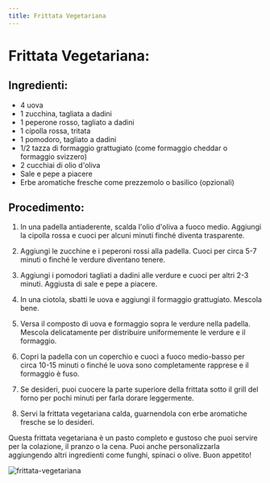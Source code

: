 ```yaml
---
title: Frittata Vegetariana
---
```


# Frittata Vegetariana:

## Ingredienti:

- 4 uova
- 1 zucchina, tagliata a dadini
- 1 peperone rosso, tagliato a dadini
- 1 cipolla rossa, tritata
- 1 pomodoro, tagliato a dadini
- 1/2 tazza di formaggio grattugiato (come formaggio cheddar o formaggio svizzero)
- 2 cucchiai di olio d'oliva
- Sale e pepe a piacere
- Erbe aromatiche fresche come prezzemolo o basilico (opzionali)


## Procedimento:

1. In una padella antiaderente, scalda l'olio d'oliva a fuoco medio. Aggiungi la cipolla rossa e cuoci per alcuni minuti finché diventa trasparente.

2. Aggiungi le zucchine e i peperoni rossi alla padella. Cuoci per circa 5-7 minuti o finché le verdure diventano tenere.

3. Aggiungi i pomodori tagliati a dadini alle verdure e cuoci per altri 2-3 minuti. Aggiusta di sale e pepe a piacere.

4. In una ciotola, sbatti le uova e aggiungi il formaggio grattugiato. Mescola bene.

5. Versa il composto di uova e formaggio sopra le verdure nella padella. Mescola delicatamente per distribuire uniformemente le verdure e il formaggio.

6. Copri la padella con un coperchio e cuoci a fuoco medio-basso per circa 10-15 minuti o finché le uova sono completamente rapprese e il formaggio è fuso.

7. Se desideri, puoi cuocere la parte superiore della frittata sotto il grill del forno per pochi minuti per farla dorare leggermente.

8. Servi la frittata vegetariana calda, guarnendola con erbe aromatiche fresche se lo desideri.

Questa frittata vegetariana è un pasto completo e gustoso che puoi servire per la colazione, il pranzo o la cena. Puoi anche personalizzarla aggiungendo altri ingredienti come funghi, spinaci o olive. Buon appetito!

<img
  src="https://source.unsplash.com/una-ciotola-di-zuppa-C2HUZQPZazw"
  alt="frittata-vegetariana"
/>